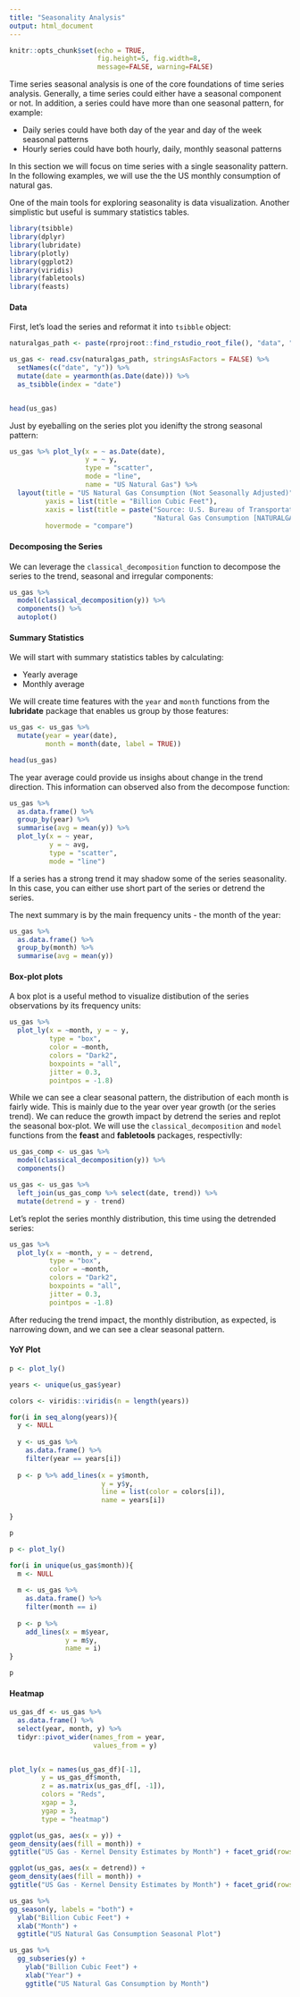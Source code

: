 ```yaml
---
title: "Seasonality Analysis"
output: html_document
---
```


```r
knitr::opts_chunk$set(echo = TRUE,
                      fig.height=5, fig.width=8,
                      message=FALSE, warning=FALSE)
```

Time series seasonal analysis is one of the core foundations of time series analysis. Generally, a time series could either have a seasonal component or not. In addition, a series could have more than one seasonal pattern, for example:

* Daily series could have both day of the year and day of the week seasonal patterns
* Hourly series could have both hourly, daily, monthly seasonal patterns

In this section we will focus on time series with a single seasonality pattern. In the following examples, we will use the the US monthly consumption of natural gas.

One of the main tools for exploring seasonality is data visualization. Another simplistic but useful is summary statistics tables.

```r
library(tsibble)
library(dplyr)
library(lubridate)
library(plotly)
library(ggplot2)
library(viridis)
library(fabletools)
library(feasts)
```

#### Data

First, let's load the series and reformat it into `tsibble` object:

```r
naturalgas_path <- paste(rprojroot::find_rstudio_root_file(), "data", "NATURALGAS.csv", sep = "/")

us_gas <- read.csv(naturalgas_path, stringsAsFactors = FALSE) %>%
  setNames(c("date", "y")) %>%
  mutate(date = yearmonth(as.Date(date))) %>%
  as_tsibble(index = "date")


head(us_gas)
```


Just by eyeballing on the series plot you idenifty the strong seasonal pattern: 

```r
us_gas %>% plot_ly(x = ~ as.Date(date),
                   y = ~ y,
                   type = "scatter",
                   mode = "line",
                   name = "US Natural Gas") %>%
  layout(title = "US Natural Gas Consumption (Not Seasonally Adjusted)",
         yaxis = list(title = "Billion Cubic Feet"),
         xaxis = list(title = paste("Source: U.S. Bureau of Transportation Statistics,", "<br>" ,
                                    "Natural Gas Consumption [NATURALGAS]", sep = "")),
         hovermode = "compare")

```


#### Decomposing the Series
We can leverage the `classical_decomposition` function to decompose the series to the trend, seasonal and irregular components:

```r
us_gas %>% 
  model(classical_decomposition(y)) %>%
  components() %>% 
  autoplot()
```


#### Summary Statistics

We will start with summary statistics tables by calculating:

* Yearly average
* Monthly average


We will create time features with the `year` and `month` functions from the **lubridate** package that enables us group by those features:

```r
us_gas <- us_gas %>%
  mutate(year = year(date),
         month = month(date, label = TRUE))

head(us_gas)
```

The year average could provide us insighs about change in the trend direction. This information can observed also from the decompose function:

```r
us_gas %>% 
  as.data.frame() %>%
  group_by(year) %>%
  summarise(avg = mean(y)) %>%
  plot_ly(x = ~ year,
          y = ~ avg,
          type = "scatter",
          mode = "line")
```

If a series has a strong trend it may shadow some of the series seasonality. In this case, you can either use short part of the series or detrend the series.

The next summary is by the main frequency units - the month of the year:

```r
us_gas %>% 
  as.data.frame() %>%
  group_by(month) %>%
  summarise(avg = mean(y))
```

#### Box-plot plots

A box plot is a useful method to visualize distibution of the series observations by its frequency units:

```r
us_gas %>% 
  plot_ly(x = ~month, y = ~ y, 
          type = "box", 
          color = ~month, 
          colors = "Dark2",
          boxpoints = "all", 
          jitter = 0.3,
          pointpos = -1.8)
```

While we can see a clear seasonal pattern, the distribution of each month is fairly wide. This is mainly due to the year over year growth (or the series trend). We can reduce the growth impact by detrend the series and replot the seasonal box-plot. We will use the `classical_decomposition` and `model` functions from the **feast** and **fabletools** packages, respectivlly:

```r
us_gas_comp <- us_gas %>% 
  model(classical_decomposition(y)) %>%
  components() 

us_gas <- us_gas %>% 
  left_join(us_gas_comp %>% select(date, trend)) %>%
  mutate(detrend = y - trend)
```

Let's replot the series monthly distribution, this time using the detrended series:

```r
us_gas %>% 
  plot_ly(x = ~month, y = ~ detrend, 
          type = "box", 
          color = ~month, 
          colors = "Dark2",
          boxpoints = "all", 
          jitter = 0.3,
          pointpos = -1.8)
```

After reducing the trend impact, the monthly distribution, as expected, is narrowing down, and we can see a clear seasonal pattern.

#### YoY Plot

```r
p <- plot_ly() 

years <- unique(us_gas$year)

colors <- viridis::viridis(n = length(years))

for(i in seq_along(years)){
  y <- NULL
  
  y <- us_gas %>% 
    as.data.frame() %>%
    filter(year == years[i])
  
  p <- p %>% add_lines(x = y$month,
                       y = y$y,
                       line = list(color = colors[i]),
                       name = years[i])
  
}

p
```


```r
p <- plot_ly()

for(i in unique(us_gas$month)){
  m <- NULL
  
  m <- us_gas %>%
    as.data.frame() %>%
    filter(month == i)
  
  p <- p %>% 
    add_lines(x = m$year,
              y = m$y,
              name = i)
}

p
```


#### Heatmap

```r
us_gas_df <- us_gas %>%
  as.data.frame() %>%
  select(year, month, y) %>%
  tidyr::pivot_wider(names_from = year,
                     values_from = y)


plot_ly(x = names(us_gas_df)[-1],
        y = us_gas_df$month,
        z = as.matrix(us_gas_df[, -1]),
        colors = "Reds",
        xgap = 3,
        ygap = 3,
        type = "heatmap")
```




```r
ggplot(us_gas, aes(x = y)) +
geom_density(aes(fill = month)) +
ggtitle("US Gas - Kernel Density Estimates by Month") + facet_grid(rows = vars(as.factor(month)))
```

```r
ggplot(us_gas, aes(x = detrend)) +
geom_density(aes(fill = month)) +
ggtitle("US Gas - Kernel Density Estimates by Month") + facet_grid(rows = vars(as.factor(month)))
```

```r
us_gas %>%
gg_season(y, labels = "both") +
  ylab("Billion Cubic Feet") +
  xlab("Month") +
  ggtitle("US Natural Gas Consumption Seasonal Plot")
```



```r
us_gas %>%
  gg_subseries(y) +
    ylab("Billion Cubic Feet") +
    xlab("Year") +
    ggtitle("US Natural Gas Consumption by Month")
```

